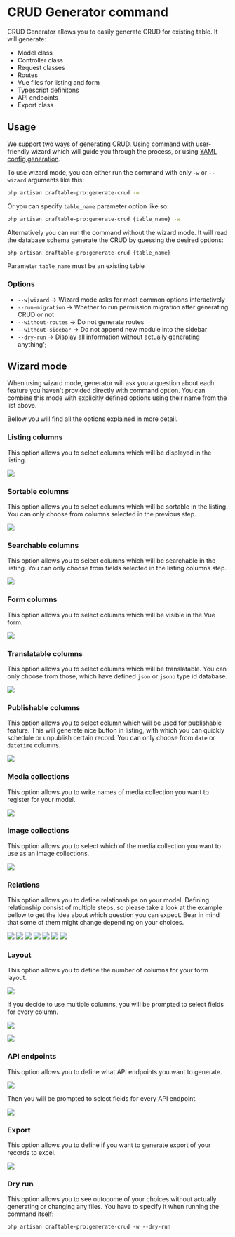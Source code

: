 
# CRUD Generator command

CRUD Generator allows you to easily generate CRUD for existing table. It will generate:

- Model class
- Controller class
- Request classes
- Routes
- Vue files for listing and form
- Typescript definitons
- API endpoints
- Export class

## Usage

We support two ways of generating CRUD. Using command with user-friendly wizard which will guide you through the process, or using [YAML config generation](/v3/basic-features/config-generator).

To use wizard mode, you can either run the command with only `-w` or `--wizard` arguments like this:

```bash copy
php artisan craftable-pro:generate-crud -w
```

Or you can specify `table_name` parameter option like so:

```bash copy
php artisan craftable-pro:generate-crud {table_name} -w
```

Alternatively you can run the command without the wizard mode. It will read the database schema generate the CRUD by guessing the desired options:

```bash copy
php artisan craftable-pro:generate-crud {table_name}
```

<Callout>Parameter `table_name` must be an existing table</Callout>

### Options

- `--w|wizard` -> Wizard mode asks for most common options interactively
- `--run-migration` -> Whether to run permission migration after generating CRUD or not
- `--without-routes` -> Do not generate routes
- `--without-sidebar` -> Do not append new module into the sidebar
- `--dry-run` -> Display all information without actually generating anything';

## Wizard mode

When using wizard mode, generator will ask you a question about each feature you haven't provided directly with command option. You can combine this mode with explicitly defined options using their name from the list above.

Bellow you will find all the options explained in more detail.

### Listing columns

This option allows you to select columns which will be displayed in the listing.

<img
  src="/images/crud-generator/listing-columns.png"
/>

### Sortable columns

This option allows you to select columns which will be sortable in the listing. You can only choose from columns selected in the previous step.

<img
    src="/images/crud-generator/sortable-columns.png"
/>

### Searchable columns

This option allows you to select columns which will be searchable in the listing. You can only choose from fields selected in the listing columns step.

<img
    src="/images/crud-generator/searchable-columns.png"
/>

### Form columns

This option allows you to select columns which will be visible in the Vue form.

<img
  src="/images/crud-generator/form-columns.png"
/>

### Translatable columns

This option allows you to select columns which will be translatable. You can only choose from those, which have defined `json` or `jsonb` type id database.

<img
  src="/images/crud-generator/translatable-columns.png"
/>

### Publishable columns

This option allows you to select column which will be used for publishable feature. This will generate nice button in listing, with which you can quickly schedule or unpublish certain record. You can only choose from `date` or `datetime` columns.

<img
  src="/images/crud-generator/publishable-columns.png"
/>

### Media collections

This option allows you to write names of media collection you want to register for your model.

<img
  src="/images/crud-generator/media-collections.png"
/>

### Image collections

This option allows you to select which of the media collection you want to use as an image collections.

<img
  src="/images/crud-generator/image-collections.png"
/>

### Relations

This option allows you to define relationships on your model.
Defining relationship consist of multiple steps, so please take a look at the example bellow to get the idea about which question you can expect.
Bear in mind that some of them might change depending on your choices.

<img
    src="/images/crud-generator/relations-add-relation.png"
/>
<img
    src="/images/crud-generator/relations-type.png"
/>
<img
    src="/images/crud-generator/relations-related-model.png"
/>
<img
    src="/images/crud-generator/relations-foreign.png"
/>
<img
    src="/images/crud-generator/relations-referenced.png"
/>
<img
    src="/images/crud-generator/relations-label.png"
/>
<img
    src="/images/crud-generator/relations-add-another.png"
/>

### Layout

This option allows you to define the number of columns for your form layout.

<img
    src="/images/crud-generator/layout.png"
/>

If you decide to use multiple columns, you will be prompted to select fields for every column.

<img
    src="/images/crud-generator/layout-first-column.png"
/>

<img
    src="/images/crud-generator/layout-second-column.png"
/>

### API endpoints

This option allows you to define what API endpoints you want to generate.

<img
    src="/images/crud-generator/api-endpoints.png"
/>

Then you will be prompted to select fields for every API endpoint.

<img
    src="/images/crud-generator/api-index.png"
/>

### Export

This option allows you to define if you want to generate export of your records to excel.

<img
    src="/images/crud-generator/export.png"
/>

### Dry run

This option allows you to see outocome of your choices without actually generating or changing any files. You have to specify it when running the command itself:

```
php artisan craftable-pro:generate-crud -w --dry-run
```
